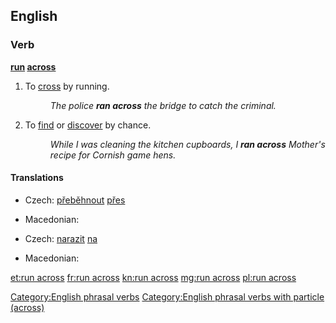 ==English==

===Verb===
'''[[run]] [[across]]'''

# To [[cross]] by running.
#: ''The police '''ran across''' the bridge to catch the criminal.''
# {{context|idiomatic|lang=en}} To [[find]] or [[discover]] by chance.
#: ''While I was cleaning the kitchen cupboards, I '''ran across''' Mother's recipe for Cornish game hens.''

====Translations====
{{trans-top|to cross by running}}
* Czech: [[přeběhnout]] [[přes]]
{{trans-mid}}
* Macedonian: {{t-|mk|претрчува|tr=pret'rčuva|sc=Cyrl}}
{{trans-bottom}}
{{trans-top|to find by chance}}
* Czech: [[narazit]] [[na]]
{{trans-mid}}
* Macedonian: {{t-|mk|налетува|tr=nalétuva|sc=Cyrl}}
{{trans-bottom}}

[[Category:English phrasal verbs]]
[[Category:English phrasal verbs with particle (across)]]

[[et:run across]]
[[fr:run across]]
[[kn:run across]]
[[mg:run across]]
[[pl:run across]]